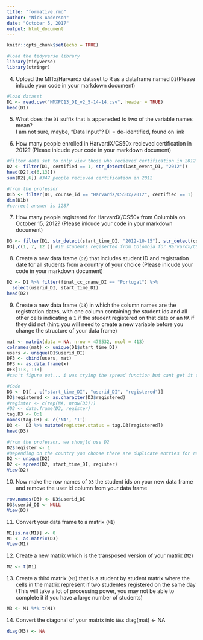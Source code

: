 ```yaml
---
title: "formative.rmd"
author: "Nick Anderson"
date: "October 5, 2017"
output: html_document
---
```


```r
knitr::opts_chunk$set(echo = TRUE)

#load the tidyverse library
library(tidyverse)
library(stringr)
```

4. Upload the MITx/Harvardx dataset to R as a dataframe named `D1`(Please inlcude your code in your markdown document)
```r
#load dataset
D1 <- read.csv("HMXPC13_DI_v2_5-14-14.csv", header = TRUE)
head(D1)
```


5. What does the `DI` suffix that is appeneded to two of the variable names mean?   
I am not sure, maybe, "Data Input"?
DI = de-identified, found on link

6. How many people enrolled in HarvardX/CS50x recieved certification in 2012? (Please inlcude your code in your markdown document)
```r
#filter data set to only view those who recieved certification in 2012
D2 <- filter(D1, certified == 1, str_detect(last_event_DI, "2012"))
head(D2[,c(6,13)])
sum(D2[,6]) #347 people recieved certification in 2012

#from the professor
D1b <- filter(D1, course_id == "HarvardX/CS50x/2012", certified == 1)
dim(D1b)
#correct answer is 1287
```

7. How many people registered for HarvardX/CS50x from Columbia on October 15, 2012? (Please inlcude your code in your markdown document)
```r
D3 <- filter(D1, str_detect(start_time_DI, "2012-10-15"), str_detect(course_id, "HarvardX/CS50x"), str_detect(final_cc_cname_DI, "Colombia"))
D3[,c(1, 7, 12 )] #10 students regiserted from Colombia for Harvardx/CS50x on October 15, 2012
```


8. Create a new data frame (`D2`) that includes student ID and registration date for all students from a country of your choice (Please inlcude your code in your markdown document)
```r
D2 <- D1 %>% filter(final_cc_cname_DI == "Portugal") %>%
  select(userid_DI, start_time_DI)
head(D2)
```


9. Create a new data frame (`D3`) in which the column names are the registration dates, with one column containing the student ids and all other cells indicating a `1` if the student registered on that date or an `NA` if they did not (hint: you will need to create a new variable before you change the structure of your data frame)
```r
mat <- matrix(data = NA, nrow = 476532, ncol = 413)
colnames(mat) <- unique(D1$start_time_DI)
users <- unique(D1$userid_DI)
DF3 <- cbind(users, mat)
DF3 <- as.data.frame(x)
DF3[1:3, 1:3]
#can't figure out... i was trying the spread function but cant get it to work

#Code
D3 <- D1[ , c("start_time_DI", "userid_DI", "registered")]
D3$registered <- as.character(D3$registered)
#register <- c(rep(NA, nrow(D3)))
#D3 <- data.frame(D3, register)
tag.D3 <- 0:1
names(tag.D3) <- c('NA', '1')
D3 <-  D3 %>% mutate(register.status = tag.D3[registered])
head(D3)

#from the professor, we shoujld use D2
D2$register <- 1
#Depending on the country you choose there are duplicate entries for registration and ID (someone should probably tell EdX about that :/)
D2 <- unique(D2)
D2 <- spread(D2, start_time_DI, register)
View(D2)
```

10. Now make the row names of `D3` the student ids on your new data frame and remove the user id column from your data frame
```r
row.names(D3) <- D3$userid_DI
D3$userid_DI <- NULL
View(D3)
```

11. Convert your data frame to a matrix (`M1`)
```r
M1[is.na(M1)] <- 0
M1 <- as.matrix(D3)
View(M1)
```


12. Create a new matrix which is the transposed version of your matrix (`M2`)
```r
M2 <- t(M1)
```

13. Create a third matrix (`M3`) that is a student by student matrix where the cells in the matrix represent if two studentes registered on the same day (This will take a lot of processing power, you may not be able to complete it if you have a large number of students)
```r
M3 <- M1 %*% t(M1)
```

14. Convert the diagonal of your matrix into `NA`s
diag(mat) <- NA
```r
diag(M3) <- NA
```